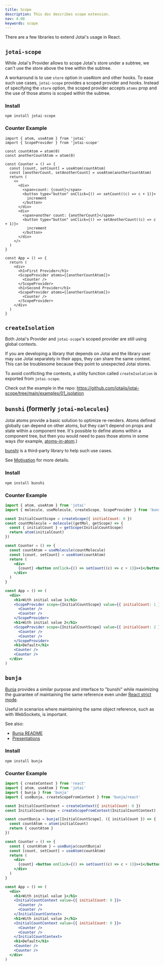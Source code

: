 ```yaml
---
title: Scope
description: This doc describes scope extension.
nav: 4.08
keywords: scope
---
```


There are a few libraries to extend Jotai's usage in React.

## `jotai-scope`

While Jotai's Provider allows to scope Jotai's store under a subtree,
we can't use the store above the tree within the subtree.

A workaround is to use `store` option in useAtom and other hooks.
To ease such use cases, `jotai-scope` provides a
scoped provider and hooks.
Instead of specifying the `store` option,
the scoped provider accepts `atoms` prop
and the use of those atoms is scoped within the subtree.

### Install

```
npm install jotai-scope
```

### Counter Example

```tsx
import { atom, useAtom } from 'jotai'
import { ScopeProvider } from 'jotai-scope'

const countAtom = atom(0)
const anotherCountAtom = atom(0)

const Counter = () => {
  const [count, setCount] = useAtom(countAtom)
  const [anotherCount, setAnotherCount] = useAtom(anotherCountAtom)
  return (
    <>
      <div>
        <span>count: {count}</span>
        <button type="button" onClick={() => setCount((c) => c + 1)}>
          increment
        </button>
      </div>
      <div>
        <span>another count: {anotherCount}</span>
        <button type="button" onClick={() => setAnotherCount((c) => c + 1)}>
          increment
        </button>
      </div>
    </>
  )
}

const App = () => {
  return (
    <div>
      <h1>First Provider</h1>
      <ScopeProvider atoms={[anotherCountAtom]}>
        <Counter />
      </ScopeProvider>
      <h1>Second Provider</h1>
      <ScopeProvider atoms={[anotherCountAtom]}>
        <Counter />
      </ScopeProvider>
    </div>
  )
}
```

<Stackblitz id="vitejs-vite-ctcuhj" file="src%2FApp.tsx" />

## `createIsolation`

Both Jotai's Provider and `jotai-scope`'s scoped provider
are still using global contexts.

If you are developing a library that depends on Jotai and
the library user may use Jotai separately in their apps,
they can share the same context. This can be troublesome
because they point to unexpected Jotai stores.

To avoid conflicting the contexts,
a utility function called `createIsolation` is exported from `jotai-scope`.

Check out the example in the repo: https://github.com/jotaijs/jotai-scope/tree/main/examples/01_isolation

## `bunshi` (formerly `jotai-molecules`)

Jotai atoms provide a basic solution to optimize re-renders.
Atoms defined globally can depend on other atoms,
but they can't depend on props and state within a component tree.
It's possible to define atoms within a component tree,
but then you would need to pass those atoms in some ways
(for example, [atoms-in-atom](../guides/atoms-in-atom.mdx).)

[bunshi](https://github.com/saasquatch/bunshi) is
a third-party library to help such use cases.

See [Motivation](https://github.com/saasquatch/bunshi/tree/v1.1.1#motivation) for more details.

### Install

```
npm install bunshi
```

### Counter Example

```jsx
import { atom, useAtom } from 'jotai'
import { molecule, useMolecule, createScope, ScopeProvider } from 'bunshi/react'

const InitialCountScope = createScope({ initialCount: 0 })
const countMolecule = molecule((getMol, getScope) => {
  const { initialCount } = getScope(InitialCountScope)
  return atom(initialCount)
})

const Counter = () => {
  const countAtom = useMolecule(countMolecule)
  const [count, setCount] = useAtom(countAtom)
  return (
    <div>
      {count} <button onClick={() => setCount((c) => c + 1)}>+1</button>
    </div>
  )
}

const App = () => (
  <div>
    <h1>With initial value 1</h1>
    <ScopeProvider scope={InitialCountScope} value={{ initialCount: 1 }}>
      <Counter />
      <Counter />
    </ScopeProvider>
    <h1>With initial value 2</h1>
    <ScopeProvider scope={InitialCountScope} value={{ initialCount: 2 }}>
      <Counter />
      <Counter />
    </ScopeProvider>
    <h1>Default</h1>
    <Counter />
    <Counter />
  </div>
)
```

<Stackblitz id="vitejs-vite-8akpt6" file="src%2FApp.tsx" />

## `bunja`

[Bunja](https://github.com/disjukr/bunja) provides
a similar purpose and interface to "bunshi"
while maximizing the guarantee of maintaining the same reference
even under [React strict mode](https://github.com/saasquatch/bunshi/issues/58).

Useful in scenarios where maintaining the same object reference,
such as with WebSockets, is important.

See also:

- [Bunja README](https://github.com/disjukr/bunja/blob/main/README.md)
- [Presentations](https://github.com/disjukr/bunja/tree/main/presentations)

### Install

```
npm install bunja
```

### Counter Example

```jsx
import { createContext } from 'react'
import { atom, useAtom } from 'jotai'
import { bunja } from 'bunja'
import { useBunja, createScopeFromContext } from 'bunja/react'

const InitialCountContext = createContext({ initialCount: 0 })
const InitialCountScope = createScopeFromContext(InitialCountContext)

const countBunja = bunja([InitialCountScope], ({ initialCount }) => {
  const countAtom = atom(initialCount)
  return { countAtom }
})

const Counter = () => {
  const { countAtom } = useBunja(countBunja)
  const [count, setCount] = useAtom(countAtom)
  return (
    <div>
      {count} <button onClick={() => setCount((c) => c + 1)}>+1</button>
    </div>
  )
}

const App = () => (
  <div>
    <h1>With initial value 1</h1>
    <InitialCountContext value={{ initialCount: 0 }}>
      <Counter />
      <Counter />
    </InitialCountContext>
    <h1>With initial value 2</h1>
    <InitialCountContext value={{ initialCount: 0 }}>
      <Counter />
      <Counter />
    </InitialCountContext>
    <h1>Default</h1>
    <Counter />
    <Counter />
  </div>
)
```

